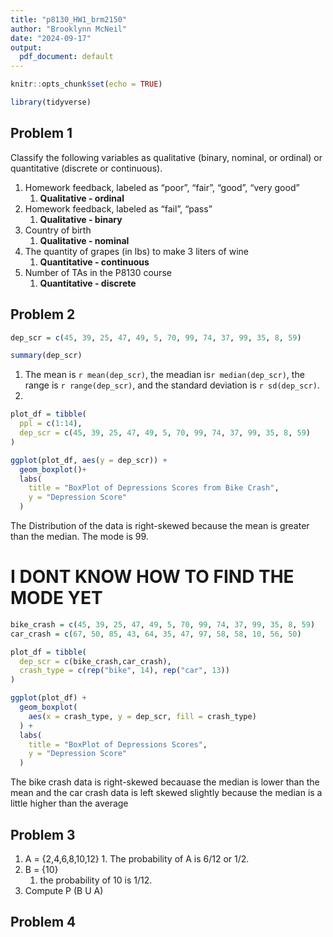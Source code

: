 ```yaml
---
title: "p8130_HW1_brm2150"
author: "Brooklynn McNeil"
date: "2024-09-17"
output:
  pdf_document: default
---
```


```r
knitr::opts_chunk$set(echo = TRUE)

library(tidyverse)
```

## Problem 1

Classify the following variables as qualitative (binary, nominal, or ordinal) or quantitative (discrete or continuous).

1.  Homework feedback, labeled as “poor”, “fair”, “good”, “very good”
    1.  **Qualitative - ordinal**
2.  Homework feedback, labeled as "fail", "pass"
    1.  **Qualitative - binary**
3.  Country of birth
    1.  **Qualitative - nominal**
4.  The quantity of grapes (in lbs) to make 3 liters of wine
    1.  **Quantitative - continuous**
5.  Number of TAs in the P8130 course
    1.  **Quantitative - discrete**

## Problem 2

```r
dep_scr = c(45, 39, 25, 47, 49, 5, 70, 99, 74, 37, 99, 35, 8, 59)

summary(dep_scr)


```

1.  The mean is `r mean(dep_scr)`, the meadian is`r median(dep_scr)`, the range is `r range(dep_scr)`, and the standard deviation is `r sd(dep_scr)`.
2.  

```r
plot_df = tibble(
  ppl = c(1:14),
  dep_scr = c(45, 39, 25, 47, 49, 5, 70, 99, 74, 37, 99, 35, 8, 59)
)

ggplot(plot_df, aes(y = dep_scr)) +
  geom_boxplot()+
  labs(
    title = "BoxPlot of Depressions Scores from Bike Crash",
    y = "Depression Score"
  )

```

The Distribution of the data is right-skewed because the mean is greater than the median. The mode is 99.

# I DONT KNOW HOW TO FIND THE MODE YET

```r
bike_crash = c(45, 39, 25, 47, 49, 5, 70, 99, 74, 37, 99, 35, 8, 59)
car_crash = c(67, 50, 85, 43, 64, 35, 47, 97, 58, 58, 10, 56, 50)

plot_df = tibble(
  dep_scr = c(bike_crash,car_crash),
  crash_type = c(rep("bike", 14), rep("car", 13))
)

ggplot(plot_df) +
  geom_boxplot(
    aes(x = crash_type, y = dep_scr, fill = crash_type)
  ) +
  labs(
    title = "BoxPlot of Depressions Scores",
    y = "Depression Score"
  )
```

The bike crash data is right-skewed becauase the median is lower than the mean and the car crash data is left skewed slightly because the median is a little higher than the average

## Problem 3

1.   A = {2,4,6,8,10,12}
    1.  The probability of A is 6/12 or 1/2.
2.  B = {10}
    1.  the probability of 10 is 1/12.
3.   Compute P (B U A)

## Problem 4
